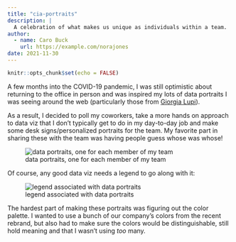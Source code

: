 ```yaml
---
title: "cia-portraits"
description: |
  A celebration of what makes us unique as individuals within a team.
author:
  - name: Caro Buck
    url: https://example.com/norajones
date: 2021-11-30
---
```



```r
knitr::opts_chunk$set(echo = FALSE)
```

A few months into the COVID-19 pandemic, I was still optimistic about returning to the office in person and was inspired my lots of data portraits I was seeing around the web (particularly those from [Giorgia Lupi](http://giorgialupi.com/data-portraits-at-ted2017)).

As a result, I decided to poll my coworkers, take a more hands on approach to data viz that I don't typically get to do in my day-to-day job and make some desk signs/personalized portraits for the team. My favorite part in sharing these with the team was having people guess whose was whose!

![data portraits, one for each member of my team](imgs/ported_imgs/cia-portrait.png)

Of course, any good data viz needs a legend to go along with it: 

![legend associated with data portraits](imgs/ported_imgs/cia-portrait-legend.png)

The hardest part of making these portraits was figuring out the color palette. I wanted to use a bunch of our company's colors from the recent rebrand, but also had to make sure the colors would be distinguishable, still hold meaning and that I wasn't using *too* many. 


